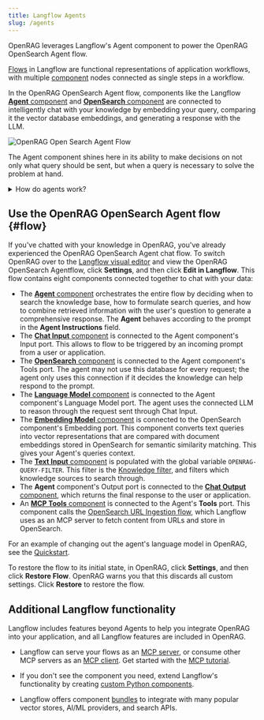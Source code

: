 ```yaml
---
title: Langflow Agents
slug: /agents
---
```



<PartialExternalPreview />

OpenRAG leverages Langflow's Agent component to power the OpenRAG OpenSearch Agent flow.

[Flows](https://docs.langflow.org/concepts-overview) in Langflow are functional representations of application workflows, with multiple [component](https://docs.langflow.org/concepts-components) nodes connected as single steps in a workflow.

In the OpenRAG OpenSearch Agent flow, components like the Langflow [**Agent** component](https://docs.langflow.org/agents) and [**OpenSearch** component](https://docs.langflow.org/bundles-elastic#opensearch) are connected to intelligently chat with your knowledge by embedding your query, comparing it the vector database embeddings, and generating a response with the LLM.

![OpenRAG Open Search Agent Flow](/img/opensearch-agent-flow.png)

The Agent component shines here in its ability to make decisions on not only what query should be sent, but when a query is necessary to solve the problem at hand.

<details closed>
<summary>How do agents work?</summary>

Agents extend Large Language Models (LLMs) by integrating tools, which are functions that provide additional context and enable autonomous task execution. These integrations make agents more specialized and powerful than standalone LLMs.

Whereas an LLM might generate acceptable, inert responses to general queries and tasks, an agent can leverage the integrated context and tools to provide more relevant responses and even take action. For example, you might create an agent that can access your company's documentation, repositories, and other resources to help your team with tasks that require knowledge of your specific products, customers, and code.

Agents use LLMs as a reasoning engine to process input, determine which actions to take to address the query, and then generate a response. The response could be a typical text-based LLM response, or it could involve an action, like editing a file, running a script, or calling an external API.

In an agentic context, tools are functions that the agent can run to perform tasks or access external resources. A function is wrapped as a Tool object with a common interface that the agent understands. Agents become aware of tools through tool registration, which is when the agent is provided a list of available tools typically at agent initialization. The Tool object's description tells the agent what the tool can do so that it can decide whether the tool is appropriate for a given request.

</details>

## Use the OpenRAG OpenSearch Agent flow {#flow}

If you've chatted with your knowledge in OpenRAG, you've already experienced the OpenRAG OpenSearch Agent chat flow.
To switch OpenRAG over to the [Langflow visual editor](https://docs.langflow.org/concepts-overview) and view the OpenRAG OpenSearch Agentflow, click <Icon name="Settings2" aria-hidden="true"/> **Settings**, and then click **Edit in Langflow**.
This flow contains eight components connected together to chat with your data:

* The [**Agent** component](https://docs.langflow.org/agents) orchestrates the entire flow by deciding when to search the knowledge base, how to formulate search queries, and how to combine retrieved information with the user's question to generate a comprehensive response.
The **Agent** behaves according to the prompt in the **Agent Instructions** field.
* The [**Chat Input** component](https://docs.langflow.org/components-io) is connected to the Agent component's Input port. This allows to flow to be triggered by an incoming prompt from a user or application.
* The [**OpenSearch** component](https://docs.langflow.org/bundles-elastic#opensearch) is connected to the Agent component's Tools port. The agent may not use this database for every request; the agent only uses this connection if it decides the knowledge can help respond to the prompt.
* The [**Language Model** component](https://docs.langflow.org/components-models) is connected to the Agent component's Language Model port. The agent uses the connected LLM to reason through the request sent through Chat Input.
* The [**Embedding Model** component](https://docs.langflow.org/components-embedding-models) is connected to the OpenSearch component's Embedding port. This component converts text queries into vector representations that are compared with document embeddings stored in OpenSearch for semantic similarity matching. This gives your Agent's queries context.
* The [**Text Input** component](https://docs.langflow.org/components-io) is populated with the global variable `OPENRAG-QUERY-FILTER`. 
This filter is the [Knowledge filter](/knowledge#create-knowledge-filters), and filters which knowledge sources to search through.
* The **Agent** component's Output port is connected to the [**Chat Output** component](https://docs.langflow.org/components-io), which returns the final response to the user or application.
* An [**MCP Tools** component](https://docs.langflow.org/mcp-client) is connected to the Agent's **Tools** port. This component calls the [OpenSearch URL Ingestion flow](/ingestion#url-flow), which Langflow uses as an MCP server to fetch content from URLs and store in OpenSearch.

<PartialModifyFlows />

For an example of changing out the agent's language model in OpenRAG, see the [Quickstart](/quickstart#change-components).

To restore the flow to its initial state, in OpenRAG, click <Icon name="Settings" aria-hidden="true"/> **Settings**, and then click **Restore Flow**.
OpenRAG warns you that this discards all custom settings. Click **Restore** to restore the flow.

## Additional Langflow functionality

Langflow includes features beyond Agents to help you integrate OpenRAG into your application, and all Langflow features are included in OpenRAG.

* Langflow can serve your flows as an [MCP server](https://docs.langflow.org/mcp-server), or consume other MCP servers as an [MCP client](https://docs.langflow.org/mcp-client). Get started with the [MCP tutorial](https://docs.langflow.org/mcp-tutorial).

* If you don't see the component you need, extend Langflow's functionality by creating [custom Python components](https://docs.langflow.org/components-custom-components).

* Langflow offers component [bundles](https://docs.langflow.org/components-bundle-components) to integrate with many popular vector stores, AI/ML providers, and search APIs.